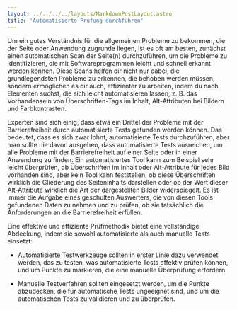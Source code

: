 ```yaml
---
layout: ../../../../layouts/MarkdownPostLayout.astro
title: 'Automatisierte Prüfung durchführen'
---
```


Um ein gutes Verständnis für die allgemeinen Probleme zu bekommen, die der Seite
oder Anwendung zugrunde liegen, ist es oft am besten, zunächst einen automatischen
Scan der Seite(n) durchzuführen, um die Probleme zu identifizieren, die mit
Softwareprogrammen leicht und schnell erkannt werden können. Diese Scans helfen
dir nicht nur dabei, die grundlegendsten Probleme zu erkennen, die behoben werden
müssen, sondern ermöglichen es dir auch, effizienter zu arbeiten, indem du nach
Elementen suchst, die sich leicht automatisieren lassen, z. B. das Vorhandensein
von Überschriften-Tags im Inhalt, Alt-Attributen bei Bildern und Farbkontrasten.

Experten sind sich einig, dass etwa ein Drittel der Probleme mit der Barrierefreiheit
durch automatisierte Tests gefunden werden können. Das bedeutet, dass es sich zwar
lohnt, automatisierte Tests durchzuführen, aber man sollte nie davon ausgehen,
dass automatisierte Tests ausreichen, um alle Probleme mit der Barrierefreiheit
auf einer Seite oder in einer Anwendung zu finden. Ein automatisiertes Tool kann
zum Beispiel sehr leicht überprüfen, ob Überschriften im Inhalt oder Alt-Attribute
für jedes Bild vorhanden sind, aber kein Tool kann feststellen, ob diese Überschriften
wirklich die Gliederung des Seiteninhalts darstellen oder ob der Wert dieser
Alt-Attribute wirklich die Art der dargestellten Bilder widerspiegelt. Es ist
immer die Aufgabe eines geschulten Auswerters, die von diesen Tools gefundenen
Daten zu nehmen und zu prüfen, ob sie tatsächlich die Anforderungen an die
Barrierefreiheit erfüllen.

Eine effektive und effiziente Prüfmethodik bietet eine vollständige Abdeckung,
indem sie sowohl automatisierte als auch manuelle Tests einsetzt:

- Automatisierte Testwerkzeuge sollten in erster Linie dazu verwendet werden,
  das zu testen, was automatisierte Tests effektiv prüfen können, und um Punkte zu
  markieren, die eine manuelle Überprüfung erfordern.

- Manuelle Testverfahren sollten eingesetzt werden, um die Punkte abzudecken, die
  für automatische Tests ungeeignet sind, und um die automatischen Tests zu validieren
  und zu überprüfen.
